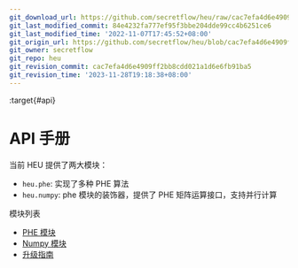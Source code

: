 ```yaml
---
git_download_url: https://github.com/secretflow/heu/raw/cac7efa4d6e4909ff2bb8cdd021a1d6e6fb91ba5/docs/references/index.rst
git_last_modified_commit: 84e4232fa777ef95f3bbe204dde99cc4b6251ce6
git_last_modified_time: '2022-11-07T17:45:52+08:00'
git_origin_url: https://github.com/secretflow/heu/blob/cac7efa4d6e4909ff2bb8cdd021a1d6e6fb91ba5/docs/references/index.rst
git_owner: secretflow
git_repo: heu
git_revision_commit: cac7efa4d6e4909ff2bb8cdd021a1d6e6fb91ba5
git_revision_time: '2023-11-28T19:18:38+08:00'
---
```


:target{#api}

# API 手册

当前 HEU 提供了两大模块：

- `heu.phe`: 实现了多种 PHE 算法
- `heu.numpy`: phe 模块的装饰器，提供了 PHE 矩阵运算接口，支持并行计算

模块列表

<TableOfContents>


  - [PHE 模块](phe_api.mdx)
  - [Numpy 模块](numpy_api.mdx)
  - [升级指南](upgrade_guide.mdx)
</TableOfContents>

